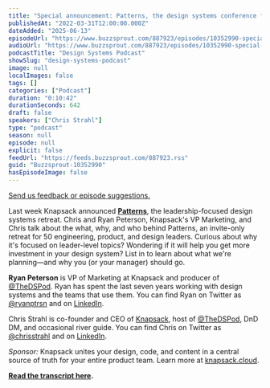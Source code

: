 ```yaml
---
title: "Special announcement: Patterns, the design systems conference for leaders"
publishedAt: "2022-03-31T12:00:00.000Z"
dateAdded: "2025-06-13"
episodeUrl: "https://www.buzzsprout.com/887923/episodes/10352990-special-announcement-patterns-the-design-systems-conference-for-leaders.mp3"
audioUrl: "https://www.buzzsprout.com/887923/episodes/10352990-special-announcement-patterns-the-design-systems-conference-for-leaders.mp3"
podcastTitle: "Design Systems Podcast"
showSlug: "design-systems-podcast"
image: null
localImages: false
tags: []
categories: ["Podcast"]
duration: "0:10:42"
durationSeconds: 642
draft: false
speakers: ["Chris Strahl"]
type: "podcast"
season: null
episode: null
explicit: false
feedUrl: "https://feeds.buzzsprout.com/887923.rss"
guid: "Buzzsprout-10352990"
hasEpisodeImage: false
---
```

[Send us feedback or episode suggestions.](https://www.buzzsprout.com/twilio/text_messages/887923/open_sms)

Last week Knapsack announced [**Patterns**](https://www.gopatterns.co), the leadership-focused design systems retreat. Chris and Ryan Peterson, Knapsack's VP Marketing, and Chris talk about the what, why, and who behind Patterns, an invite-only retreat for 50 engineering, product, and design leaders. Curious about why it's focused on leader-level topics? Wondering if it will help you get more investment in your design system? List in to learn about what we're planning—and why you (or your manager) should go.  
  
**Ryan Peterson** is VP of Marketing at Knapsack and producer of [@TheDSPod](https://twitter.com/thedspod). Ryan has spent the last seven years working with design systems and the teams that use them. You can find Ryan on Twitter as [@ryanptrsn](https://twitter.com/ryanptrsn) and on [LinkedIn](https://www.linkedin.com/in/ryanptrsn/).  
  
Chris Strahl is co-founder and CEO of [Knapsack](https://www.knapsack.cloud/), host of [@TheDSPod](https://twitter.com/thedspod), DnD DM, and occasional river guide. You can find Chris on Twitter as [@chrisstrahl](https://twitter.com/chrisstrahl) and on [LinkedIn](https://www.linkedin.com/in/chrisstrahl/).  
  
_Sponsor:_ Knapsack unites your design, code, and content in a central source of truth for your entire product team. Learn more at [knapsack.cloud](https://www.knapsack.cloud/).  
  
[**Read the transcript here**](https://docs.google.com/document/d/1ATp2JXcvbJ8a_PJFh25MhApqffJ0Dw2j/edit?usp=sharing&ouid=117248728692813582153&rtpof=true&sd=true)**.**
